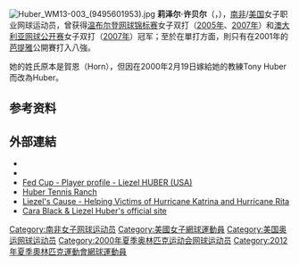 {{noteTA
|G1=Tennis
}}
[[File:Huber_WM13-003_(9495601953).jpg|thumb]]
'''莉泽尔·许贝尔'''（{{lang-en|'''Liezel Huber'''}}，{{bd|1976年|8月21日}}），[[南非|南非]]/[[美国|美国]]女子职业网球运动员，曾获得[[温布尔登网球锦标赛|温布尔登网球锦标赛]]女子双打（[[2005年温布尔登网球锦标赛|2005年]]、[[2007年温布尔登网球锦标赛|2007年]]）和[[澳大利亚网球公开赛|澳大利亚网球公开赛]]女子双打（[[2007年澳大利亚网球公开赛|2007年]]）冠军；至於在單打方面，則只有在2001年的[[芭提雅|芭提雅]]公開賽打入八強。

她的姓氏原本是賀恩（Horn），但因在2000年2月19日嫁給她的教練Tony Huber而改為Huber。

== 参考资料 ==
{{reflist}}

== 外部連結 ==
* {{WTA|3447}}
* {{ITF Profile|id=35003808}}
* [http://www.fedcup.com/en/players/player/profile.aspx?playerid=35003808 Fed Cup - Player profile - Liezel HUBER (USA)] {{Wayback|url=http://www.fedcup.com/en/players/player/profile.aspx?playerid=35003808 |date=20150601013823 }}
* [http://www.hubertennisranch.com Huber Tennis Ranch] {{Wayback|url=http://www.hubertennisranch.com/ |date=20170528185326 }}
* [http://www.liezelscause.com Liezel's Cause - Helping Victims of Hurricane Katrina and Hurricane Rita] {{Wayback|url=http://www.liezelscause.com/ |date=20100514061956 }}
* [https://web.archive.org/web/20090122060036/http://blackandhuber.com/page1.htm Cara Black & Liezel Huber's official site]

{{Tennis-player-stub}}

{{Authority control}}
{{DEFAULTSORT:Huber, Liezel}}
[[Category:南非女子网球运动员|Category:南非女子网球运动员]]
[[Category:美國女子網球運動員|Category:美國女子網球運動員]]
[[Category:美国奥运网球运动员|Category:美国奥运网球运动员]]
[[Category:2000年夏季奥林匹克运动会网球运动员|Category:2000年夏季奥林匹克运动会网球运动员]]
[[Category:2012年夏季奧林匹克運動會網球運動員|Category:2012年夏季奧林匹克運動會網球運動員]]